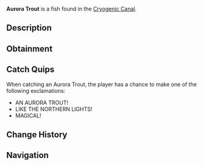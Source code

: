 {{FishInfobox
|image          = Aurora Trout.png
|rarity         = Mythical
|sea            = First Sea
|location       = [[Cryogenic Canal]]
|sublocation    = 
|sources        = Fishing Rod
|radar_location = 
|prog_speed     = -40
|xp             = 2000
|weather        = Clear
|time           = Night
|season         = Winter
|bait           = Truffle Worm
|base_weight    = 400
|base_value     = 6000
|weight_range   = 200
|base_chance    = 0.5
|base_resil     = 15
}}
'''Aurora Trout''' is a {{Rarity|Mythical}} fish found in the [[Cryogenic Canal]].

== Description ==
{{Description|A radiant trout with iridescent scales that glow faintly, resembling the northern lights.|Bestiary Entry}}

== Obtainment ==
{{Description|Only appears when the aurora shimmers above the canal.|Bestiary Hint}}
{{Fish Availability|
Cryogenic Canal
|top_rods      = 
Leviathan's Fang Rod\85807.03\218996.19;
Free Spirit Rod\74785.49\214303;
Trident Rod\71847.36\205883.61;
Great Rod of Oscar\62806.81\127504.5;
Ethereal Prism Rod\61565.13\131385.53;
Resourceful Rod\46381.32\105776.15;
Destiny Rod\47919.61\103710.8;
Azure Of Lagoon\49490.61\162422.6;
No-Life Rod\60965.92\157622.66;
Brick Built Rod\36899.91\113571.59;
Fungal Rod\42341.2\130881.84;
Antler Rod\36827.44\108256.68;
Astralhook Rod\61418.45\132522.06;
Seraphic Rod\60323.62\136158.08;
Rod Of The Forgotten Fang\55801.04\129890.85;
Challenger's Rod\55001.96\134759.56;
Rod Of The Depths\49604.14\114769.66;
Zeus Rod\48975.98\120195.22;
Rod Of The Exalted One\48657.73\110001.9;
Verdant Shear Rod\48147.64\119582.97;
Blazebringer Rod\46787.02\115495.86;
Depthseeker Rod\45046.41\116957.85;
Avalanche Rod\40204.22\102965.9;
Volcanic Rod\38206.7\98414.36;
Steady Rod\12968.45\38599.77
|recommended   = Trident Rod
}}

== Catch Quips ==
When catching an Aurora Trout, the player has a chance to make one of the following exclamations:
* AN AURORA TROUT!
* LIKE THE NORTHERN LIGHTS!
* MAGICAL!

== Change History ==
{{Change History|{{subst:Current Version}}}}

== Navigation ==
{{Fish Navbox|Cryogenic Canal}}